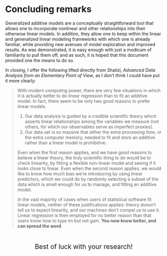 # Concluding remarks


Generalized additive models are a conceptually straightforward tool that allows one to incorporate nonlinear and other relationships into their otherwise linear models. In addition, they allow one to keep within the linear and generalized linear modeling frameworks with which one is already familiar, while providing new avenues of model exploration and improved results.  As was demonstrated, it is easy enough with just a modicum of familiarity to pull them off, and as such, it is hoped that this document provided one the means to do so.

In closing, I offer the following lifted directly from Shalizi, *Advanced Data Analysis from an Elementary Point of View*, as I don't think I could have put it more clearly:

> With modern computing power, there are very few situations in which it is actually better to do linear regression than to fit an additive model. In fact, there seem to be only two good reasons to prefer linear models.
>
1. Our data analysis is guided by a credible scientific theory which asserts linear relationships among the variables we measure (not others, for which our observables
serve as imperfect proxies).
2. Our data set is so massive that either the extra processing time, or the extra computer memory, needed to fit and store an additive rather than a linear
model is prohibitive.
>
Even when the first reason applies, and we have good reasons to believe a linear theory, the truly scientific thing to do would be to check linearity, by fitting a flexible non-linear model and seeing if it looks close to linear. Even when the second reason applies, we would like to know how much bias we're introducing by using linear predictors, which we could do by randomly selecting a subset of the data which is small enough for us to manage, and fitting an additive model.
>
In the vast majority of cases when users of statistical software fit linear models, neither of these justifications applies: theory doesn't tell us to expect linearity, and our machines don't compel us to use it. Linear regression is then employed for no better reason than that users know how to type lm but not gam. **You now know
better, and can spread the word**.

<br>

<div style="text-align:center">
<span class="" style="font-size:150%">Best of luck with your research!</span>
</div>